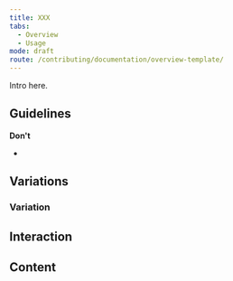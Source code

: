 ```yaml
---
title: XXX
tabs:
  - Overview
  - Usage
mode: draft
route: /contributing/documentation/overview-template/
---
```


Intro here.

<!--One to two sentences as an introduction to the component-->

## Guidelines

<!--List how to use it, sizes, widths, grid interactions, colour allowances -->

**Don't**

<!--Bullet point list if needed -->

-

## Variations

<!--One ### heading per frame in Figma, explaining each component in that frame. One 'content' section per variation if needed -->

<FigmaImage url="" alt="" />

### Variation

## Interaction

## Content
